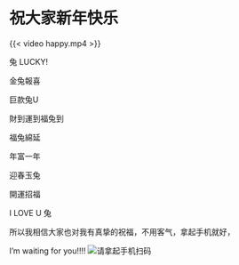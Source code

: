 # 祝大家新年快乐 {.unnumbered}

{{< video happy.mp4 >}}

兔 LUCKY!

金兔報喜

巨款兔U

財到運到福兔到

福兔綿延

年富一年

迎春玉兔

開運招福

I LOVE U 兔

所以我相信大家也对我有真挚的祝福，不用客气，拿起手机就好，

I'm waiting for you!!!! ![请拿起手机扫码](money.jpg)
